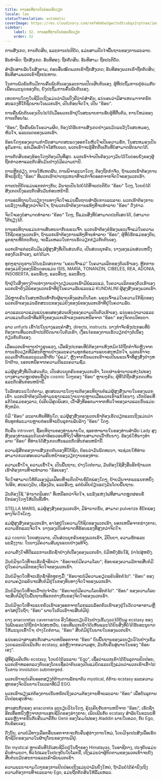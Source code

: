 ```yaml
---
title: ການອະທິຖານໃນບ່ອນເຮັດວຽກ
locale: lao
statusTranslation: automatic
coverImage: https://res.cloudinary.com/xmfm6mhw3gwctndtcubgx2rptnae/image/upload/v1740468922/small_cover_tratado_de_psicologia_revolucionaria_a4c0dca4e0.webp
sidebar:
    label: 32. ການອະທິຖານໃນບ່ອນເຮັດວຽກ
    order: 32
---
```

ການສັງເກດ, ການຕັດສິນ, ແລະການປະຕິບັດ, ແມ່ນສາມປັດໄຈພື້ນຖານຂອງການລະລາຍ.

ອັນທໍາອິດ: ຖືກສັງເກດ. ອັນທີສອງ: ຖືກຕັດສິນ. ອັນທີສາມ: ຖືກປະຕິບັດ.

ສຳລັບສາຍລັບໃນສົງຄາມ, ກ່ອນອື່ນໝົດພວກເຂົາຖືກສັງເກດ; ອັນທີສອງພວກເຂົາຖືກຕັດສິນ; ອັນທີສາມພວກເຂົາຖືກປະຫານ.

ໃນການພົວພັນກັນມີການຄົ້ນພົບຕົນເອງແລະການເປີດເຜີຍຕົນເອງ. ຜູ້ທີ່ປະຖິ້ມການຢູ່ຮ່ວມກັບເພື່ອນມະນຸດຂອງຕົນ, ຍັງປະຖິ້ມການຄົ້ນພົບຕົນເອງ.

ເຫດການໃດໆໃນຊີວິດເຖິງແມ່ນວ່າມັນເບິ່ງຄືວ່າບໍ່ສໍາຄັນ, ແນ່ນອນວ່າມີສາເຫດມາຈາກນັກສະແດງທີ່ໃກ້ຊິດພາຍໃນພວກເຮົາ, ເປັນກ້ອນຈິດໃຈ, ເປັນ "ຂ້ອຍ".

ການຄົ້ນພົບຕົນເອງເປັນໄປໄດ້ເມື່ອພວກເຮົາຢູ່ໃນສະພາບການຮັບຮູ້ທີ່ຕື່ນຕົວ, ການໃຫມ່ຂອງການເຕືອນໄພ.

"ຂ້ອຍ", ຖືກຄົ້ນພົບໃນຄວາມຜິດ, ຕ້ອງໄດ້ຮັບການສັງເກດຢ່າງລະມັດລະວັງໃນສະຫມອງ, ຫົວໃຈ, ແລະເພດຂອງພວກເຮົາ.

ຂ້ອຍໃດໆຂອງຄວາມກໍານັດສາມາດສະແດງອອກໃນຫົວໃຈເປັນຄວາມຮັກ, ໃນສະຫມອງເປັນອຸດົມການ, ແຕ່ເມື່ອເອົາໃຈໃສ່ກັບເພດ, ພວກເຮົາຈະຮູ້ສຶກຕື່ນເຕັ້ນທີ່ບໍ່ສາມາດຜິດພາດໄດ້.

ການຕັດສິນຂອງຂ້ອຍໃດໆຕ້ອງເປັນທີ່ສຸດ. ພວກເຮົາຈໍາເປັນຕ້ອງວາງມັນໄວ້ໃນບ່ອນນັ່ງຂອງຜູ້ຖືກກ່າວຫາແລະຕັດສິນມັນຢ່າງບໍ່ມີຄວາມປານີ.

ການຫຼີກລ່ຽງ, ການໃຫ້ເຫດຜົນ, ການພິຈາລະນາໃດໆ, ຕ້ອງຖືກກໍາຈັດ, ຖ້າພວກເຮົາຕ້ອງການທີ່ຈະຮູ້ເຖິງ "ຂ້ອຍ" ທີ່ພວກເຮົາປາດຖະຫນາທີ່ຈະກໍາຈັດອອກຈາກຈິດໃຈຂອງພວກເຮົາ.

ການປະຕິບັດແມ່ນແຕກຕ່າງກັນ; ມັນຈະເປັນໄປບໍ່ໄດ້ທີ່ຈະປະຕິບັດ "ຂ້ອຍ" ໃດໆ, ໂດຍບໍ່ໄດ້ສັງເກດເບິ່ງແລະຕັດສິນມັນກ່ອນຫນ້ານີ້.

ການອະທິຖານໃນວຽກງານທາງຈິດໃຈແມ່ນພື້ນຖານສໍາລັບການລະລາຍ. ພວກເຮົາຕ້ອງການພະລັງງານທີ່ສູງກວ່າຈິດໃຈ, ຖ້າພວກເຮົາຕ້ອງການແທ້ໆທີ່ຈະທໍາລາຍ "ຂ້ອຍ" ດັ່ງກ່າວ.

ຈິດໃຈເອງບໍ່ສາມາດທໍາລາຍ "ຂ້ອຍ" ໃດໆ, ນີ້ແມ່ນສິ່ງທີ່ບໍ່ສາມາດປະຕິເສດໄດ້, ບໍ່ສາມາດໂຕ້ຖຽງໄດ້.

ການອະທິຖານແມ່ນການສົນທະນາກັບພຣະເຈົ້າ. ພວກເຮົາຕ້ອງຂໍຮ້ອງພຣະເຈົ້າແມ່ໃນຄວາມໃກ້ຊິດຂອງພວກເຮົາ, ຖ້າພວກເຮົາຕ້ອງການແທ້ໆທີ່ຈະທໍາລາຍ "ຂ້ອຍ", ຜູ້ທີ່ບໍ່ຮັກແມ່ຂອງຕົນ, ລູກຊາຍທີ່ບໍ່ກະຕັນຍູ, ຈະລົ້ມເຫລວໃນການເຮັດວຽກກ່ຽວກັບຕົນເອງ.

ພວກເຮົາແຕ່ລະຄົນມີແມ່ຜູ້ສູງສົ່ງທີ່ເປັນສ່ວນຕົວ, ເປັນສ່ວນບຸກຄົນ, ນາງເອງແມ່ນສ່ວນຫນຶ່ງຂອງຕົວເຮົາເອງ, ແຕ່ໄດ້ມາ.

ທຸກໆຊາດບູຮານໄດ້ນະມັດສະການ "ພຣະເຈົ້າແມ່" ໃນຄວາມເລິກຂອງຕົວເຮົາເອງ. ຫຼັກການຂອງແມ່ຍິງຂອງນິລັນດອນແມ່ນ ISIS, MARÍA, TONANZIN, CIBELES, REA, ADONIA, INSOBERTA, ແລະອື່ນໆ, ແລະອື່ນໆ, ແລະອື່ນໆ.

ຖ້າຢູ່ໃນສິ່ງທາງດ້ານຮ່າງກາຍຢ່າງດຽວພວກເຮົາມີພໍ່ແລະແມ່, ໃນຄວາມເລິກຂອງຕົວເຮົາເອງພວກເຮົາຍັງມີພໍ່ຂອງພວກເຮົາທີ່ຢູ່ໃນຄວາມລັບແລະແມ່ KUNDALINI ຜູ້ສູງສົ່ງຂອງພວກເຮົາ.

ມີພໍ່ຫຼາຍຄົນໃນສະຫວັນເທົ່າກັບຜູ້ຊາຍເທິງແຜ່ນດິນໂລກ. ພຣະເຈົ້າແມ່ໃນຄວາມໃກ້ຊິດຂອງພວກເຮົາເອງແມ່ນລັກສະນະຂອງແມ່ຍິງຂອງພໍ່ຂອງພວກເຮົາທີ່ຢູ່ໃນຄວາມລັບ.

ລາວແລະລາວແມ່ນແນ່ນອນສອງສ່ວນເທິງຂອງຄວາມເປັນຕົວເຮົາເອງ. ແນ່ນອນວ່າລາວແລະລາວແມ່ນຕົວເຮົາທີ່ແທ້ຈິງຂອງພວກເຮົາເອງນອກເຫນືອຈາກ "ຂ້ອຍ" ຂອງຈິດຕະວິທະຍາ.

ລາວ unfurls ເຂົ້າໄປໃນນາງແລະຄໍາສັ່ງ, directs, instructs. ນາງກໍາຈັດອົງປະກອບທີ່ບໍ່ຕ້ອງການທີ່ພວກເຮົາປະຕິບັດພາຍໃນຕົວເຮົາ, ເງື່ອນໄຂຂອງການເຮັດວຽກຢ່າງຕໍ່ເນື່ອງກ່ຽວກັບຕົນເອງ.

ເມື່ອພວກເຮົາຕາຍຢ່າງຮຸນແຮງ, ເມື່ອອົງປະກອບທີ່ບໍ່ຕ້ອງການທັງຫມົດໄດ້ຖືກກໍາຈັດຫຼັງຈາກການເຮັດວຽກທີ່ມີສະຕິຫຼາຍຢ່າງແລະຄວາມທຸກທໍລະມານແບບສະຫມັກໃຈ, ພວກເຮົາຈະລວມເຂົ້າກັນແລະລວມເຂົ້າກັບ "ພໍ່ແມ່", ຫຼັງຈາກນັ້ນພວກເຮົາຈະເປັນພຣະເຈົ້າທີ່ສູງສົ່ງຢ່າງຫນ້າຢ້ານ, ນອກເຫນືອຈາກຄວາມດີແລະຄວາມຊົ່ວ.

ແມ່ຜູ້ສູງສົ່ງທີ່ເປັນສ່ວນຕົວ, ເປັນສ່ວນບຸກຄົນຂອງພວກເຮົາ, ໂດຍຜ່ານອໍານາດແຫ່ງໄຟຂອງນາງສາມາດຫຼຸດຜ່ອນຂີ້ຝຸ່ນ cosmic ໃດໆຂອງ "ຂ້ອຍ" ຫຼາຍໆຄົນ, ຜູ້ທີ່ໄດ້ຖືກສັງເກດເຫັນແລະຕັດສິນກ່ອນຫນ້ານີ້.

ໃນລັກສະນະໃດກໍ່ຕາມ, ສູດສະເພາະໃດໆຈະຕ້ອງອະທິຖານຕໍ່ແມ່ຜູ້ສູງສົ່ງພາຍໃນຂອງພວກເຮົາ. ພວກເຮົາຕ້ອງເປັນທໍາມະຊາດແລະງ່າຍດາຍຫຼາຍເມື່ອພວກເຮົາແກ້ໄຂນາງ. ເດັກນ້ອຍທີ່ແກ້ໄຂແມ່ຂອງລາວ, ບໍ່ເຄີຍມີສູດພິເສດ, ເວົ້າສິ່ງທີ່ອອກມາຈາກຫົວໃຈຂອງລາວແລະນັ້ນແມ່ນທັງຫມົດ.

ບໍ່ມີ "ຂ້ອຍ" ລະລາຍທັນທີທັນໃດ; ແມ່ຜູ້ສູງສົ່ງຂອງພວກເຮົາຕ້ອງເຮັດວຽກແລະເຖິງແມ່ນວ່າທົນທຸກທໍລະມານຫຼາຍກ່ອນທີ່ຈະບັນລຸການລົບລ້າງ "ຂ້ອຍ" ໃດໆ.

ກັບຄືນ introvert, ຊີ້ອະທິຖານຂອງທ່ານພາຍໃນ, ຊອກຫາພາຍໃນຂອງທ່ານສໍາລັບ Lady ສູງສົ່ງຂອງທ່ານແລະດ້ວຍຄໍາອ້ອນວອນທີ່ຈິງໃຈທີ່ທ່ານສາມາດເວົ້າກັບນາງ. ຮ້ອງຂໍໃຫ້ນາງທໍາລາຍ "ຂ້ອຍ" ທີ່ທ່ານໄດ້ສັງເກດເຫັນແລະຕັດສິນກ່ອນຫນ້ານີ້.

ຄວາມຮູ້ສຶກຂອງການສັງເກດຕົນເອງທີ່ໃກ້ຊິດ, ຍ້ອນວ່າມັນພັດທະນາ, ຈະຊ່ວຍໃຫ້ທ່ານສາມາດກວດສອບຄວາມຄືບຫນ້າຂອງວຽກງານຂອງທ່ານ.

ຄວາມເຂົ້າໃຈ, ຄວາມເຂົ້າໃຈ, ເປັນພື້ນຖານ, ຢ່າງໃດກໍຕາມ, ມັນຕ້ອງໃຊ້ສິ່ງອື່ນອີກຖ້າພວກເຮົາຕ້ອງການທີ່ຈະທໍາລາຍ "ຂ້ອຍເອງ".

ຈິດໃຈສາມາດໃຫ້ຕົວເອງຟຸ່ມເຟືອຍທີ່ຈະຕິດປ້າຍຂໍ້ບົກພ່ອງໃດໆ, ຍ້າຍມັນຈາກພະແນກຫນຶ່ງໄປອີກ, ສະແດງມັນ, ເຊື່ອງມັນ, ແລະອື່ນໆ, ແຕ່ບໍ່ເຄີຍປ່ຽນແປງມັນໂດຍພື້ນຖານ.

ມັນຕ້ອງໃຊ້ "ອໍານາດພິເສດ" ທີ່ເຫນືອກວ່າຈິດໃຈ, ພະລັງແຫ່ງໄຟທີ່ສາມາດຫຼຸດຜ່ອນຂໍ້ບົກພ່ອງໃດໆໃຫ້ເປັນຂີ້ເທົ່າ.

STELLA MARIS, ແມ່ຜູ້ສູງສົ່ງຂອງພວກເຮົາ, ມີອໍານາດນັ້ນ, ສາມາດ pulverize ຂໍ້ບົກພ່ອງທາງຈິດໃຈໃດໆ.

ແມ່ຜູ້ສູງສົ່ງຂອງພວກເຮົາ, ອາໄສຢູ່ໃນຄວາມໃກ້ຊິດຂອງພວກເຮົາ, ນອກເຫນືອຈາກຮ່າງກາຍ, ຄວາມຮັກແລະຈິດໃຈ. ນາງເອງເປັນອໍານາດທີ່ຮ້ອນແຮງທີ່ສູງກວ່າຈິດໃຈ.

ແມ່ cosmic ໂດຍສະເພາະ, ເປັນສ່ວນບຸກຄົນຂອງພວກເຮົາ, ມີປັນຍາ, ຄວາມຮັກແລະພະລັງງານ. ໃນນາງມີຄວາມສົມບູນແບບຢ່າງແທ້ຈິງ.

ຄວາມຕັ້ງໃຈທີ່ດີແລະການເຮັດຊ້ໍາຢ່າງຕໍ່ເນື່ອງຂອງພວກເຂົາ, ບໍ່ມີຫຍັງຮັບໃຊ້, ນໍາໄປສູ່ຫຍັງ.

ມັນບໍ່ມີຈຸດໃດທີ່ຈະເຮັດຊ້ໍາອີກວ່າ: "ຂ້ອຍຈະບໍ່ມີຄວາມໂລບ"; ຂ້ອຍຂອງຄວາມມັກຈະສືບຕໍ່ມີຢູ່ໃນຄວາມເລິກຂອງຈິດໃຈຂອງພວກເຮົາ.

ມັນບໍ່ມີຈຸດໃດທີ່ຈະເຮັດຊ້ໍາອີກທຸກໆມື້: "ຂ້ອຍຈະບໍ່ມີຄວາມຄຽດແຄ້ນອີກຕໍ່ໄປ". "ຂ້ອຍ" ຂອງຄວາມຄຽດແຄ້ນຈະສືບຕໍ່ມີຢູ່ໃນກອງທຶນທາງຈິດໃຈຂອງພວກເຮົາ.

ມັນບໍ່ມີຈຸດໃດທີ່ຈະເວົ້າປະຈໍາວັນ: "ຂ້ອຍຈະບໍ່ມີຄວາມໂລບອີກຕໍ່ໄປ". "ຂ້ອຍ" ຂອງຄວາມໂລບຈະສືບຕໍ່ມີຢູ່ໃນພື້ນຖານທີ່ແຕກຕ່າງກັນຂອງຈິດໃຈຂອງພວກເຮົາ.

ມັນບໍ່ມີຈຸດໃດທີ່ຈະແຍກຕົວເຮົາເອງອອກຈາກໂລກແລະລັອກຕົວເຮົາເອງຢູ່ໃນວັດວາອາຮາມຫຼືອາໄສຢູ່ໃນຖ້ໍາ; "ຂ້ອຍ" ພາຍໃນຕົວເຮົາຈະສືບຕໍ່ມີຢູ່.

ບາງ anacoretas cavernarios ອີງໃສ່ລະບຽບວິໄນຢ່າງເຂັ້ມງວດໄດ້ບັນລຸ ecstasy ຂອງໄພ່ພົນແລະໄດ້ຖືກນໍາໄປສະຫວັນ, ບ່ອນທີ່ພວກເຂົາໄດ້ເຫັນແລະໄດ້ຍິນສິ່ງທີ່ບໍ່ໄດ້ຮັບອະນຸຍາດໃຫ້ມະນຸດເຂົ້າໃຈ; ຢ່າງໃດກໍຕາມ, "ຂ້ອຍ" ສືບຕໍ່ມີຢູ່ໃນພາຍໃນຂອງພວກເຂົາ.

ແນ່ນອນວ່າສານສະກັດສາມາດຫນີອອກຈາກ "ຂ້ອຍ" ບົນພື້ນຖານຂອງລະບຽບວິໄນຢ່າງເຂັ້ມງວດແລະເພີດເພີນກັບ ecstasy, ແຕ່ຫຼັງຈາກຄວາມສຸກ, ມັນກັບຄືນສູ່ພາຍໃນຂອງ "ຂ້ອຍເອງ".

ຜູ້ທີ່ຄຸ້ນເຄີຍກັບ ecstasy, ໂດຍບໍ່ໄດ້ລະລາຍ "Ego", ເຊື່ອວ່າພວກເຂົາໄດ້ບັນລຸການປົດປ່ອຍ, ພວກເຂົາຫລອກລວງຕົນເອງໂດຍເຊື່ອວ່າຕົນເອງເປັນແມ່ບົດແລະເຖິງແມ່ນວ່າພວກເຂົາເຂົ້າໄປໃນການ involution submerged.

ພວກເຮົາຈະບໍ່ເຄີຍອອກສຽງຕໍ່ຕ້ານການລັກພາຕົວ mystical, ຕໍ່ຕ້ານ ecstasy ແລະຄວາມສຸກຂອງຈິດວິນຍານໃນເວລາທີ່ບໍ່ມີ EGO.

ພວກເຮົາພຽງແຕ່ຕ້ອງການເນັ້ນຫນັກເຖິງຄວາມຕ້ອງການທີ່ຈະລະລາຍ "ຂ້ອຍ" ເພື່ອບັນລຸການປົດປ່ອຍສຸດທ້າຍ.

ສານສະກັດຂອງ anacoreta ລະບຽບວິໄນໃດໆ, ຄຸ້ນເຄີຍກັບການຫນີຈາກ "ຂ້ອຍ", ເຮັດຊ້ໍາອີກເທື່ອຫນຶ່ງຫຼັງຈາກການເສຍຊີວິດຂອງຮ່າງກາຍ, ເພີດເພີນກັບ ecstasy ສໍາລັບໃນຂະນະທີ່ແລະຫຼັງຈາກນັ້ນກັບຄືນມາຄືກັບ Genii ຂອງໂຄມໄຟຂອງ Aladdin ພາຍໃນຂວດ, ກັບ Ego, ກັບຂ້ອຍເອງ.

ດັ່ງນັ້ນ, ລາວບໍ່ມີທາງເລືອກອື່ນນອກຈາກຈະກັບຄືນສູ່ຮ່າງກາຍໃຫມ່, ໂດຍມີຈຸດປະສົງເພື່ອເຮັດຊ້ໍາຊີວິດຂອງລາວໃນຜ້າປູໂຕະຂອງການມີຢູ່.

ນັກ mystical ຫຼາຍຄົນທີ່ໄດ້ເສຍຊີວິດຢູ່ໃນຖ້ໍາຂອງ Himalayas, ໃນອາຊີກາງ, ປະຈຸບັນແມ່ນຄົນທໍາມະດາ, ທົ່ວໄປແລະໃນປະຈຸບັນໃນໂລກນີ້, ເຖິງແມ່ນວ່າຜູ້ຕິດຕາມຂອງພວກເຂົາຈະຍັງສືບຕໍ່ນະມັດສະການແລະເຄົາລົບພວກເຂົາ.

ຄວາມພະຍາຍາມໃດໆຂອງການປົດປ່ອຍເຖິງແມ່ນວ່າມັນຍິ່ງໃຫຍ່, ຖ້າມັນບໍ່ໄດ້ຄໍານຶງເຖິງຄວາມຕ້ອງການທີ່ຈະລະລາຍ Ego, ແມ່ນຖືກຕັດສິນໃຫ້ລົ້ມເຫລວ.

